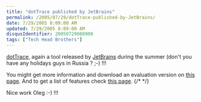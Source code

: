 ```yaml
---
title: "dotTrace published by JetBrains"
permalink: /2005/07/29/dotTrace-published-by-JetBrains/
date: 7/29/2005 8:09:00 AM
updated: 7/29/2005 8:09:00 AM
disqusIdentifier: 20050729080900
tags: ["Tech Head Brothers"]
---
```

[dotTrace](http://www.jetbrains.com/profiler/features/), again a tool released by [JetBrains](http://www.jetbrains.com/) during the summer (don't you have any holidays guys in Russia ? ;-) !!!

You might get more information and download an evaluation version on [this page](http://www.jetbrains.com/profiler). And to get a list of features check [this page](http://www.jetbrains.com/profiler/features/).
{/* <!-- more --> */}

Nice work Oleg :-) !!!
